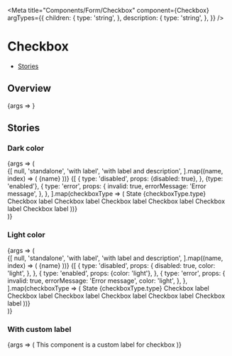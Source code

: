 

<Meta
  title="Components/Form/Checkbox"
  component={Checkbox}
  argTypes={{
    children: {
      type: 'string',
    },
    description: {
      type: 'string',
    },
  }}
/>

# Checkbox

- [Stories](#stories)

## Overview

<Canvas>
  <Story name="Default">{args => <Checkbox {...args} />}</Story>
</Canvas>

<ArgsTable story="Default" />

## Stories

### Dark color

<Canvas>
  <Story name="Dark color">
    {args => (
      <div>
        <StoryVariantTable className="sg-story-variant-table--align-items-top">
          <thead>
            <tr>
              {[
                null,
                'standalone',
                'with label',
                'with label and description',
              ].map((name, index) => (
                <th>
                  <Headline
                    key={index}
                    extraBold
                    transform="uppercase"
                    type="span"
                    color="text-gray-70"
                    size="small"
                  >
                    {name}
                  </Headline>
                </th>
              ))}
            </tr>
          </thead>
          <tbody>
            {[
              {
                type: 'disabled',
                props: {disabled: true},
              },
              {type: 'enabled'},
              {
                type: 'error',
                props: {
                  invalid: true,
                  errorMessage: 'Error message',
                },
              },
            ].map(checkboxType => (
              <tr key={checkboxType.type}>
                <td>
                  <Headline bold color="text-gray-50" size="xsmall">
                    State
                  </Headline>
                  <Headline
                    extraBold
                    transform="uppercase"
                    type="span"
                    color="text-gray-70"
                    size="small"
                  >
                    {checkboxType.type}
                  </Headline>
                </td>
                <td>
                  <Flex alignItems="center" direction="column">
                    <Checkbox {...checkboxType.props} errorMessage={null} />
                    <Checkbox
                      {...checkboxType.props}
                      checked
                      errorMessage={null}
                    />
                    <Checkbox
                      {...checkboxType.props}
                      indeterminate
                      errorMessage={null}
                    />
                  </Flex>
                </td>
                <td>
                  <Flex alignItems="center" direction="column">
                    <Checkbox {...checkboxType.props}>Checkbox label</Checkbox>
                    <Checkbox {...checkboxType.props} checked>
                      Checkbox label
                    </Checkbox>
                    <Checkbox {...checkboxType.props} indeterminate>
                      Checkbox label
                    </Checkbox>
                  </Flex>
                </td>
                <td>
                  <Flex
                    alignItems="center"
                    style={{
                      maxWidth: '300px',
                    }}
                    direction="column"
                  >
                    <Checkbox
                      {...checkboxType.props}
                      description="More detailed description about this element. You can
                          use here even some formatting and links."
                    >
                      Checkbox label
                    </Checkbox>
                    <Checkbox
                      {...checkboxType.props}
                      checked
                      description="More detailed description about this element. You can
                          use here even some formatting and links."
                    >
                      Checkbox label
                    </Checkbox>
                    <Checkbox
                      {...checkboxType.props}
                      indeterminate
                      description="More detailed description about this element. You can
                          use here even some formatting and links."
                    >
                      Checkbox label
                    </Checkbox>
                  </Flex>
                </td>
              </tr>
            ))}
          </tbody>
        </StoryVariantTable>
      </div>
    )}
  </Story>
</Canvas>

### Light color

<Canvas>
  <Story name="Light color">
    {args => (
      <div>
        <StoryVariantTable className="sg-story-variant-table--align-items-top">
          <thead>
            <tr>
              {[
                null,
                'standalone',
                'with label',
                'with label and description',
              ].map((name, index) => (
                <th>
                  <Headline
                    key={index}
                    extraBold
                    transform="uppercase"
                    type="span"
                    color="text-gray-70"
                    size="small"
                  >
                    {name}
                  </Headline>
                </th>
              ))}
            </tr>
          </thead>
          <tbody>
            {[
              {
                type: 'disabled',
                props: {
                  disabled: true,
                  color: 'light',
                },
              },
              {
                type: 'enabled',
                props: {color: 'light'},
              },
              {
                type: 'error',
                props: {
                  invalid: true,
                  errorMessage: 'Error message',
                  color: 'light',
                },
              },
            ].map(checkboxType => (
              <tr
                key={checkboxType.type}
                style={{
                  backgroundColor: '#000',
                }}
              >
                <td
                  style={{
                    backgroundColor: 'white',
                  }}
                >
                  <Headline bold color="text-gray-50" size="xsmall">
                    State
                  </Headline>
                  <Headline
                    extraBold
                    transform="uppercase"
                    type="span"
                    color="text-gray-70"
                    size="small"
                  >
                    {checkboxType.type}
                  </Headline>
                </td>
                <td>
                  <Flex alignItems="center" direction="column">
                    <Checkbox {...checkboxType.props} errorMessage={null} />
                    <Checkbox
                      {...checkboxType.props}
                      checked
                      errorMessage={null}
                    />
                    <Checkbox
                      {...checkboxType.props}
                      indeterminate
                      errorMessage={null}
                    />
                  </Flex>
                </td>
                <td>
                  <Flex alignItems="center" direction="column">
                    <Checkbox {...checkboxType.props}>Checkbox label</Checkbox>
                    <Checkbox {...checkboxType.props} checked>
                      Checkbox label
                    </Checkbox>
                    <Checkbox {...checkboxType.props} indeterminate>
                      Checkbox label
                    </Checkbox>
                  </Flex>
                </td>
                <td>
                  <Flex
                    alignItems="center"
                    style={{
                      maxWidth: '300px',
                    }}
                    direction="column"
                  >
                    <Checkbox
                      {...checkboxType.props}
                      description="More detailed description about this element. You can
                          use here even some formatting and links."
                    >
                      Checkbox label
                    </Checkbox>
                    <Checkbox
                      {...checkboxType.props}
                      checked
                      description="More detailed description about this element. You can
                          use here even some formatting and links."
                    >
                      Checkbox label
                    </Checkbox>
                    <Checkbox
                      {...checkboxType.props}
                      indeterminate
                      description="More detailed description about this element. You can
                          use here even some formatting and links."
                    >
                      Checkbox label
                    </Checkbox>
                  </Flex>
                </td>
              </tr>
            ))}
          </tbody>
        </StoryVariantTable>
      </div>
    )}
  </Story>
</Canvas>

### With custom label

<Canvas>
  <Story name="With custom label">
    {args => (
      <label htmlFor="myCheckboxID">
        <Box
          color="indigo-20"
          padding="m"
          style={{
            width: 400,
          }}
        >
          <Flex alignItems="center" justifyContent="space-between">
            This component is a custom label for checkbox
            <Checkbox
              {...args}
              id="myCheckboxID"
              aria-labelledby="myCheckboxID-label"
            />
          </Flex>
        </Box>
      </label>
    )}
  </Story>
</Canvas>
